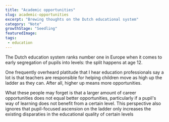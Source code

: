 ```yaml
---
title: "Academic opportunities"
slug: academic-opportunities
excerpt: "Brewing thoughts on the Dutch educational system"
category: "Note"
growthStage: "Seedling"
featuredImage: 
tags:
 - education
---
```

The Dutch education system ranks number one in Europe when it comes to early segregation of pupils into levels: the split happens at age 12.

One frequently overheard platitude that I hear education professionals say a lot is that teachers are responsible for helping children move as high up the ladder as they can. After all, higher up means more opportunities.

What these people may forget is that a larger amount of career opportunities does not equal better opportunities, particularly if a pupil's way of learning does not benefit from a certain level. This perspective also ignores that pupil-focused ascension on the ladder only increases the existing disparaties in the educational quality of certain levels